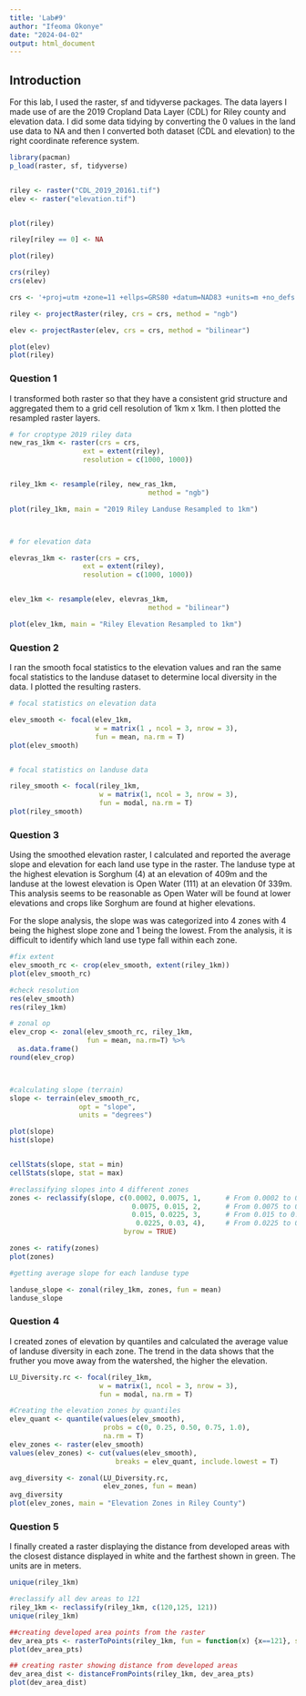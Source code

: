 ```yaml
---
title: 'Lab#9'
author: "Ifeoma Okonye"
date: "2024-04-02"
output: html_document
---
```


## Introduction {.tabset}

For this lab, I used the raster, sf and tidyverse packages. The data layers I made use of are the 2019 Cropland Data Layer (CDL) for Riley county and elevation data. I did some data tidying by converting the 0 values in the land use data to NA and then I converted both dataset (CDL and elevation) to the right coordinate reference system.

```r
library(pacman)
p_load(raster, sf, tidyverse)


riley <- raster("CDL_2019_20161.tif")
elev <- raster("elevation.tif")


plot(riley)

riley[riley == 0] <- NA

plot(riley)

crs(riley)
crs(elev)

crs <- '+proj=utm +zone=11 +ellps=GRS80 +datum=NAD83 +units=m +no_defs'

riley <- projectRaster(riley, crs = crs, method = "ngb") 

elev <- projectRaster(elev, crs = crs, method = "bilinear")

plot(elev)
plot(riley)

```


### Question 1

I transformed both raster so that they have a consistent grid structure and aggregated them to a grid cell resolution of 1km x 1km. I then plotted the resampled raster layers.

```r

# for croptype 2019 riley data
new_ras_1km <- raster(crs = crs,
                  ext = extent(riley),
                  resolution = c(1000, 1000))


riley_1km <- resample(riley, new_ras_1km,
                                  method = "ngb")

plot(riley_1km, main = "2019 Riley Landuse Resampled to 1km")



# for elevation data

elevras_1km <- raster(crs = crs,
                  ext = extent(riley),
                  resolution = c(1000, 1000))


elev_1km <- resample(elev, elevras_1km,
                                  method = "bilinear")

plot(elev_1km, main = "Riley Elevation Resampled to 1km")


```




### Question 2

I ran the smooth focal statistics to the elevation values and ran the same focal statistics to the landuse dataset to determine local diversity in the data. I plotted the resulting rasters.

```r

# focal statistics on elevation data

elev_smooth <- focal(elev_1km, 
                     w = matrix(1 , ncol = 3, nrow = 3), 
                     fun = mean, na.rm = T)
plot(elev_smooth)


# focal statistics on landuse data

riley_smooth <- focal(riley_1km, 
                      w = matrix(1, ncol = 3, nrow = 3), 
                      fun = modal, na.rm = T)
plot(riley_smooth)  

```


### Question 3

Using the smoothed elevation raster, I calculated and reported the average slope and elevation for each land use type in the raster. The landuse type at the highest elevation is Sorghum (4) at an elevation of 409m and the landuse at the lowest elevation is Open Water (111) at an elevation 0f 339m. This analysis seems to be reasonable as Open Water will be found at lower elevations and crops like Sorghum are found at higher elevations.

For the slope analysis, the slope was was categorized into 4 zones with 4 being the highest slope zone and 1 being the lowest. From the analysis, it is difficult to identify which land use type fall within each zone.


```r

#fix extent
elev_smooth_rc <- crop(elev_smooth, extent(riley_1km))
plot(elev_smooth_rc)

#check resolution
res(elev_smooth)
res(riley_1km)

# zonal op
elev_crop <- zonal(elev_smooth_rc, riley_1km, 
                   fun = mean, na.rm=T) %>% 
  as.data.frame()
round(elev_crop)



#calculating slope (terrain)
slope <- terrain(elev_smooth_rc, 
                 opt = "slope", 
                 units = "degrees") 

plot(slope)
hist(slope)


cellStats(slope, stat = min)
cellStats(slope, stat = max)

#reclassifying slopes into 4 different zones
zones <- reclassify(slope, c(0.0002, 0.0075, 1,      # From 0.0002 to 0.0075 -> Zone 1
                              0.0075, 0.015, 2,      # From 0.0075 to 0.015 -> Zone 2
                              0.015, 0.0225, 3,      # From 0.015 to 0.0225 -> Zone 3
                               0.0225, 0.03, 4),     # From 0.0225 to 0.03 -> Zone 4
                            byrow = TRUE)

zones <- ratify(zones)
plot(zones)

#getting average slope for each landuse type

landuse_slope <- zonal(riley_1km, zones, fun = mean) 
landuse_slope

```


### Question 4

I created zones of elevation by quantiles and calculated the average value of landuse diversity in each zone. The trend in the data shows that the fruther you move away from the watershed, the higher the elevation.


```r

LU_Diversity.rc <- focal(riley_1km, 
                      w = matrix(1, ncol = 3, nrow = 3), 
                      fun = modal, na.rm = T)

#Creating the elevation zones by quantiles
elev_quant <- quantile(values(elev_smooth),
                       probs = c(0, 0.25, 0.50, 0.75, 1.0), 
                       na.rm = T)
elev_zones <- raster(elev_smooth)
values(elev_zones) <- cut(values(elev_smooth),
                          breaks = elev_quant, include.lowest = T)

avg_diversity <- zonal(LU_Diversity.rc,
                       elev_zones, fun = mean)
avg_diversity
plot(elev_zones, main = "Elevation Zones in Riley County")

```



### Question 5

I finally created a raster displaying the distance from developed areas with the closest distance displayed in white and the farthest shown in green. The units are in meters.

```r
unique(riley_1km)

#reclassify all dev areas to 121
riley_1km <- reclassify(riley_1km, c(120,125, 121))
unique(riley_1km)

##creating developed area points from the raster
dev_area_pts <- rasterToPoints(riley_1km, fun = function(x) {x==121}, spatial = T) 
plot(dev_area_pts)

## creating raster showing distance from developed areas
dev_area_dist <- distanceFromPoints(riley_1km, dev_area_pts) 
plot(dev_area_dist)

```














